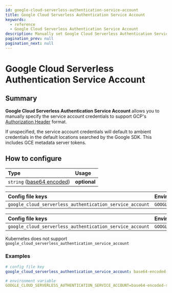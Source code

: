 ```yaml
---
id: google-cloud-serverless-authentication-service-account
title: Google Cloud Serverless Authentication Service Account
keywords:
  - reference
  - Google Cloud Serverless Authentication Service Account
description: Manually set Google Cloud Serverless Authentication Service Account credentials with this setting.
pagination_prev: null
pagination_next: null
---
```



# Google Cloud Serverless Authentication Service Account

## Summary

**Google Cloud Serverless Authentication Service Account** allows you to manually specify the service account credentials to support GCP's [Authorization Header](https://cloud.google.com/run/docs/authenticating/service-to-service) format.

If unspecified, the service account credentials will default to ambient credentials in the default locations searched by the Google SDK. This includes GCE metadata server tokens.

## How to configure

| **Type** | **Usage** |
| :--- | :--- |
| `string` ([base64 encoded](https://en.wikipedia.org/wiki/Base64)) | **optional** |

<Tabs>
<TabItem value="Core" label="Core">

| **Config file keys** | **Environment variables** |
| :--- | :--- |
| `google_cloud_serverless_authentication_service_account` | `GOOGLE_CLOUD_SERVERLESS_AUTHENTICATION_SERVICE_ACCOUNT` |

</TabItem>
<TabItem value="Enterprise" label="Enterprise">

| **Config file keys** | **Environment variables** |
| :--- | :--- |
| `google_cloud_serverless_authentication_service_account` | `GOOGLE_CLOUD_SERVERLESS_AUTHENTICATION_SERVICE_ACCOUNT` |

</TabItem>
<TabItem value="Kubernetes" label="Kubernetes">

Kubernetes does not support `google_cloud_serverless_authentication_service_account`

</TabItem>
</Tabs>

### Examples

```yaml
# config file key
google_cloud_serverless_authentication_service_account: base64-encoded-service-account-credentials

# environment variable
GOOGLE_CLOUD_SERVERLESS_AUTHENTICATION_SERVICE_ACCOUNT=base64-encoded-service-account-credentials
```
